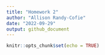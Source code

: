 ```yaml
---
title: "Homework 2"
author: "Allison Randy-Cofie"
date: "2022-09-29"
output: github_document
---
```


```r
knitr::opts_chunk$set(echo = TRUE)
```

